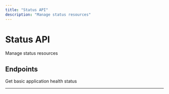 ```yaml
---
title: "Status API"
description: "Manage status resources"
---
```


# Status API

Manage status resources

## Endpoints

<CardGroup cols={2}>
  <Card title="Health Check" icon="api" href="/api/endpoints/status/healthcontroller_gethealth">
    Get basic application health status
  </Card>
</CardGroup>

---

<Snippet file="api-footer.mdx" />
